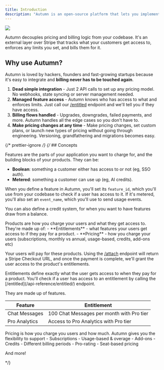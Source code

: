 ```yaml
---
title: Introduction
description: "Autumn is an open-source platform that lets you implement any pricing model you want."
---
```


<img src="/assets/screenshots/hero.png" />

Autumn decouples pricing and billing logic from your codebase. It's an external layer over Stripe that tracks what your customers get access to, enforces any limits you set, and bills them for it.

## Why use Autumn?

Autumn is loved by hackers, founders and fast-growing startups because it's easy to integrate and **billing never has to be touched again**.

1. **Dead simple integration** - Just 2 API calls to set up any pricing model. No webhooks, state syncing or server management needed.
2. **Managed feature access** - Autumn knows who has access to what and enforces limits. Just call our [/entitled](/api-reference/entitled) endpoint and we'll tell you if they have access.
3. **Billing flows handled** - Upgrades, downgrades, failed payments, and more. Autumn handles all the edge cases so you don't have to.
4. **Make pricing changes at any time** - Make pricing changes, set custom plans, or launch new types of pricing without going through engineering. Versioning, grandfathering and migrations becomes easy.

{/* prettier-ignore */}
{/* ## Concepts

<Tabs>
  <Tab title="Features">
  Features are the parts of your application you want to charge for, and the building blocks of your products. They can be:

- **Boolean**: something a customer either has access to or not (eg, SSO auth).
- **Metered**: something a customer can use up (eg, AI credits).

When you define a feature in Autumn, you'll set its `feature_id`, which you'll use from your codebase to check if a user has access to it. If it's metered, you'll also set an `event_name`, which you'll use to send usage events.

You can also define a credit system, for when you want to have features draw from a balance.

  </Tab>
  <Tab title="Products">
  Products are how you charge your users and what they get access to. They're made up of:
    - **Entitlements** - what features your users get access to if they pay for a product.
    - **Pricing** - how you charge your users (subscriptions, monthly vs annual, usage-based, credits, add-ons etc)

Your users will pay for these products. Using the [/attach](/api-reference/attach/) endpoint will return a Stripe Checkout URL, and once the payment is complete, we'll grant the user access to the product's entitlements.

  </Tab>
  <Tab title="Entitlements">
  Entitlements define exactly what the user gets access to when they pay for a product. You'll check if a user has access to an entitlement by calling the [/entitled](/api-reference/entitled/) endpoint.

They are made up of features.

| Feature       | Entitlement                               |
| ------------- | ----------------------------------------- |
| Chat Messages | 100 Chat Messages per month with Pro tier |
| Pro Analytics | Access to Pro Analytics with Pro tier     |

  </Tab>
  <Tab title="Pricing">
  Pricing is how you charge you users and how much. Autumn gives you the flexibility to support
  - Subscriptions
  - Usage-based & overage
  - Add-ons
  - Credits
  - Different billing periods
  - Pro-rating
  - Seat-based pricing

And more!

  </Tab>
</Tabs> */}
